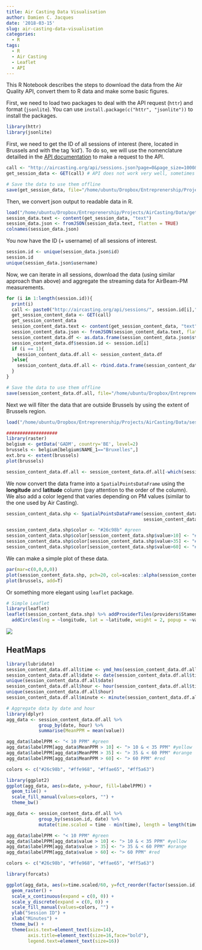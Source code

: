 ```yaml
---
title: Air Casting Data Visualisation
author: Damien C. Jacques
date: '2018-03-15'
slug: air-casting-data-visualisation
categories:
  - R
tags:
  - R
  - Air Casting
  - Leaflet
  - API
---
```


This R Notebook describes the steps to download the data from the Air Quality API, convert them to R data and make some basic figures.

First, we need to load two packages to deal with the API request (`httr`) and format (`jsonlite`). You can use `install.package(c("httr", "jsonlite"))` to install the packages.

<!-- This package makes requesting data from just about any API easier by formatting your GET requests with the proper headers and authentications. Next, install jsonlite in your script -->

<!-- When the data comes back from many APIs, it will be in JSON format. If you're like most R users, you'll want to convert the JSON from its native nested form to a flat form like a data frame so it's easier to work with. The jsonlite package makes this easy. -->


```r
library(httr)
library(jsonlite)
```

First, we need to get the ID of all sessions of interest (here, located in Brussels and with the tag 'kid').
To do so, we will use the nomenclature detailled in the [API documentation](https://github.com/HabitatMap/AirCasting/blob/master/doc/api.md) to make a request to the API.

```r
call <- "http://aircasting.org/api/sessions.json?page=0&page_size=1000&q[tags]=kid&q[location]=Brussels&q[distance]=50"  
get_session_data <- GET(call) # API does not work very well, sometimes you should repeat this command until it works

# Save the data to use them offline
save(get_session_data, file="/home/ubuntu/Dropbox/Entreprenership/Projects/AirCasting/Data/get_session_data.Rda")
```

Then, we convert json output to readable data in R.

```r
load("/home/ubuntu/Dropbox/Entreprenership/Projects/AirCasting/Data/get_session_data.Rda")
session_data.text <- content(get_session_data, "text")
session_data.json <- fromJSON(session_data.text, flatten = TRUE)
colnames(session_data.json)
```

You now have the ID  (+ username) of all sessions of interest.

```r
session.id <- unique(session_data.json$id)
session.id
unique(session_data.json$username)
```

Now, we can iterate in all sessions, download the data (using similar approach than above) and aggregate the streaming data for AirBeam-PM measurements. 

```r
for (i in 1:length(session.id)){
  print(i)
  call <- paste0("http://aircasting.org/api/sessions/", session.id[i],".json")
  get_session_content_data <- GET(call)
  get_session_content_data
  session_content_data.text <- content(get_session_content_data, "text")
  session_content_data.json <- fromJSON(session_content_data.text, flatten = TRUE)
  session_content_data.df <- as.data.frame(session_content_data.json$streams$`AirBeam-PM`$measurements)
  session_content_data.df$session.id <- session.id[i]
  if (i == 1){
    session_content_data.df.all <- session_content_data.df
  }else{
    session_content_data.df.all <- rbind.data.frame(session_content_data.df.all, session_content_data.df)
  }
}

# Save the data to use them offline
save(session_content_data.df.all, file="/home/ubuntu/Dropbox/Entreprenership/Projects/AirCasting/Data/session_content_data.df.all")
```

Next we will filter the data that are outside Brussels by using the extent of Brussels region.

```r
load("/home/ubuntu/Dropbox/Entreprenership/Projects/AirCasting/Data/session_content_data.df.all")

###################
library(raster)
belgium <- getData('GADM', country='BE', level=2)
brussels <- belgium[belgium$NAME_1=="Bruxelles",]
ext.bru <- extent(brussels)
plot(brussels)

session_content_data.df.all <- session_content_data.df.all[-which(session_content_data.df.all$longitude < ext.bru[1] | session_content_data.df.all$longitude > ext.bru[2] | session_content_data.df.all$latitude < ext.bru[3] | session_content_data.df.all$latitude > ext.bru[4]),]
```

We now convert the data frame into a `SpatialPointsDataFrame` using the **longitude** and **latitude** column (pay attention to the order of the column).
We also add a color legend that varies depending on PM values (similar to the one used by Air Casting). 

```r
session_content_data.shp <- SpatialPointsDataFrame(session_content_data.df.all[,2:1],
                                                   session_content_data.df.all)   

session_content_data.shp$color <- "#26c98b" #green
session_content_data.shp$color[session_content_data.shp$value>10] <- "#ffe968" #yellow
session_content_data.shp$color[session_content_data.shp$value>35] <- "#ffae65" #orange
session_content_data.shp$color[session_content_data.shp$value>60] <- "#ff5a63" #red
```

We can make a simple plot of these data.

```r
par(mar=c(0,0,0,0))
plot(session_content_data.shp, pch=20, col=scales::alpha(session_content_data.shp$color, 0.7))
plot(brussels, add=T)
```

Or something more elegant using `leaflet` package.

```r
# Simple Leaflet
library(leaflet)
leaflet(session_content_data.shp) %>% addProviderTiles(providers$Stamen.Toner) %>%
  addCircles(lng = ~longitude, lat = ~latitude, weight = 2, popup = ~value, color = ~color)
```


![](/img/leaflet.png)

## HeatMaps

```r
library(lubridate)
session_content_data.df.all$time <- ymd_hms(session_content_data.df.all$time)
session_content_data.df.all$date <- date(session_content_data.df.all$time)
unique(session_content_data.df.all$date)
session_content_data.df.all$hour <- hour(session_content_data.df.all$time)
unique(session_content_data.df.all$hour)
session_content_data.df.all$minute <- minute(session_content_data.df.all$time)

# Aggregate data by date and hour
library(dplyr)
agg_data <- session_content_data.df.all %>% 
            group_by(date, hour) %>% 
            summarise(MeanPPM = mean(value))
```

```r
agg_data$labelPPM <- "< 10 PPM" #green
agg_data$labelPPM[agg_data$MeanPPM > 10] <- "> 10 & < 35 PPM" #yellow
agg_data$labelPPM[agg_data$MeanPPM > 35] <- "> 35 & < 60 PPM" #orange
agg_data$labelPPM[agg_data$MeanPPM > 60] <- "> 60 PPM" #red

colors <- c("#26c98b", "#ffe968", "#ffae65", "#ff5a63")

library(ggplot2)
ggplot(agg_data, aes(x=date, y=hour, fill=labelPPM)) +
  geom_tile() +
  scale_fill_manual(values=colors, "") +
  theme_bw()
```

```r
agg_data <- session_content_data.df.all %>% 
            group_by(session.id, date) %>% 
            mutate(time.scaled = time - min(time), length = length(time))

agg_data$labelPPM <- "< 10 PPM" #green
agg_data$labelPPM[agg_data$value > 10] <- "> 10 & < 35 PPM" #yellow
agg_data$labelPPM[agg_data$value > 35] <- "> 35 & < 60 PPM" #orange
agg_data$labelPPM[agg_data$value > 60] <- "> 60 PPM" #red

colors <- c("#26c98b", "#ffe968", "#ffae65", "#ff5a63")

library(forcats)

ggplot(agg_data, aes(x=time.scaled/60, y=fct_reorder(factor(session.id), length) , fill=labelPPM)) +
  geom_raster() +
  scale_x_continuous(expand = c(0, 0)) +
  scale_y_discrete(expand = c(0, 0)) +
  scale_fill_manual(values=colors, "") +
  ylab("Session ID") +
  xlab("Minutes") +
  theme_bw() +
  theme(axis.text=element_text(size=14),
        axis.title=element_text(size=16,face="bold"),
        legend.text=element_text(size=16))
```